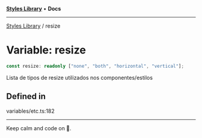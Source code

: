 
<Meta title="Libs/Styles/variables/resize" />



[**Styles Library**](/?path=/docs/libs-styles-overview--page) • **Docs**

***

[Styles Library](/?path=/docs/libs-styles-overview--page) / resize

# Variable: resize

```ts
const resize: readonly ["none", "both", "horizontal", "vertical"];
```

Lista de tipos de resize utilizados nos componentes/estilos

## Defined in

variables/etc.ts:182


***

Keep calm and code on 🤘.